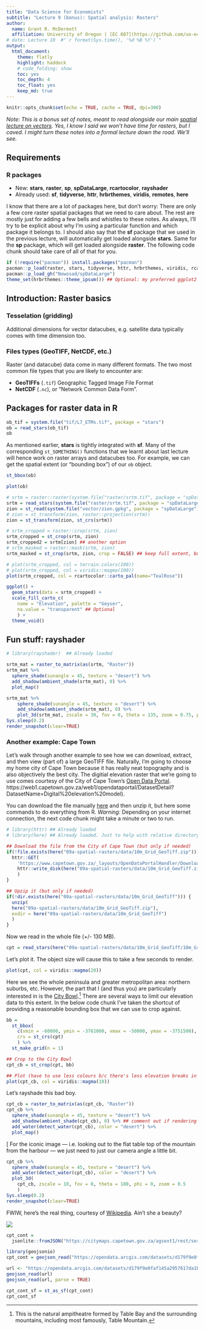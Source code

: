 ```yaml
---
title: "Data Science for Economists"
subtitle: "Lecture 9 (bonus): Spatial analysis: Rasters"
author:
  name: Grant R. McDermott
  affiliation: University of Oregon | [EC 607](https://github.com/uo-ec607/lectures)
# date: Lecture 10  #"`r format(Sys.time(), '%d %B %Y')`"
output: 
  html_document:
    theme: flatly
    highlight: haddock 
    # code_folding: show
    toc: yes
    toc_depth: 4
    toc_float: yes
    keep_md: true
---
```


```r
knitr::opts_chunk$set(echo = TRUE, cache = TRUE, dpi=300)
```

*Note: This is a bonus set of notes, meant to read alongside our main [spatial lecture on vectors](https://raw.githack.com/uo-ec607/lectures/master/09-spatial/09-spatial.html). Yes, I know I said we won't have time for rasters, but I caved. I might turn these notes into a formal lecture down the road. We'll see.*

## Requirements

### R packages 

- New: **stars**, **raster**, **sp**, **spDataLarge**, **rcartocolor**, **rayshader**
- Already used: **sf**, **tidyverse**, **httr**, **hrbrthemes**, **viridis**, **remotes**, **here**

I know that there are a lot of packages here, but don't worry: There are only a few core raster spatial packages that we need to care about. The rest are mostly just for adding a few bells and whistles to these notes. As always, I'll try to be explicit about why I'm using a particular function and which package it belongs to. I should also say that the **sf** package that we used in the previous lecture, will automatically get loaded alongside **stars**. Same for the **sp** package, which will get loaded alongside **raster**. The following code chunk should take care of all of that for you.

```r
if (!require("pacman")) install.packages("pacman")
pacman::p_load(raster, stars, tidyverse, httr, hrbrthemes, viridis, rcartocolor, remotes, rayshader, here)
pacman::p_load_gh("Nowosad/spDataLarge")
theme_set(hrbrthemes::theme_ipsum()) ## Optional: my preferred ggplot2 theme
```


## Introduction: Raster basics

### Tesselation (gridding)

Additional dimensions for vector datacubes, e.g. satellite data typically comes with time dimension too.


### Files types (GeoTIFF, NetCDF, etc.)

Raster (and datacube) data come in many different formats. The two most common file types that you are likely to encounter are: 

- **GeoTIFFs** (`.tif`) Geographic Tagged Image File Format
- **NetCDF** (`.nc`), or "Network Common Data Form". 

## Packages for raster data in R

```r
ob_tif = system.file("tif/L7_ETMs.tif", package = "stars")
ob = read_stars(ob_tif)
ob
```

As mentioned earlier, **stars** is tightly integrated with **sf**. Many of the corresponding `st_SOMETHING()` functions that we learnt about last lecture will hence work on raster arrays and datacubes too. For example,  we can get the spatial extent (or "bounding box") of our `ob` object.

```r
st_bbox(ob)
```


```r
plot(ob)
```


```r
# srtm = raster::raster(system.file("raster/srtm.tif", package = "spDataLarge"))
srtm = read_stars(system.file("raster/srtm.tif", package = "spDataLarge"))
zion = st_read(system.file("vector/zion.gpkg", package = "spDataLarge"))
# zion = st_transform(zion, raster::projection(srtm))
zion = st_transform(zion, st_crs(srtm))
```


```r
# srtm_cropped = raster::crop(srtm, zion)
srtm_cropped = st_crop(srtm, zion)
srtm_cropped2 = srtm[zion] ## another option
# srtm_masked = raster::mask(srtm, zion)
srtm_masked = st_crop(srtm, zion, crop = FALSE) ## keep full extent, but convert outside values to NA
```


```r
# plot(srtm_cropped, col = terrain.colors(100))
# plot(srtm_cropped, col = viridis::magma(100))
plot(srtm_cropped, col = rcartocolor::carto_pal(name="TealRose"))
```


```r
ggplot() +
  geom_stars(data = srtm_cropped) +
  scale_fill_carto_c(
    name = "Elevation", palette = "Geyser", 
    na.value = "transparent" ## Optional
    ) +
  theme_void()
```

## Fun stuff: rayshader

```r
# library(rayshader)  ## Already loaded

srtm_mat = raster_to_matrix(as(srtm, "Raster"))
srtm_mat %>%
  sphere_shade(sunangle = 45, texture = "desert") %>%
  add_shadow(ambient_shade(srtm_mat), 0) %>%
  plot_map()
```

```r
srtm_mat %>%
    sphere_shade(sunangle = 45, texture = "desert") %>%
    add_shadow(ambient_shade(srtm_mat), 0) %>%
    plot_3d(srtm_mat, zscale = 30, fov = 0, theta = 135, zoom = 0.75, phi = 45, windowsize = c(1000, 800))
Sys.sleep(0.2)
render_snapshot(clear=TRUE)
```

### Another example: Cape Town

Let's walk through another example to see how we can download, extract, and then view (part of) a large GeoTIFF file. Naturally, I'm going to choose my home city of Cape Town because it has really neat topography and is also objectively the best city. The digitial elevation raster that we're going to use comes courtesy of the City of Cape Town's [Open Data Portal](https://odp-cctegis.opendata.arcgis.com/).  https://web1.capetown.gov.za/web1/opendataportal/DatasetDetail?DatasetName=Digital%20elevation%20model).

You can download the file manually [here](https://web1.capetown.gov.za/web1/opendataportal/DatasetDetail?DatasetName=Digital%20elevation%20model) and then unzip it, but here some commands to do everything from R. *Warning:* Depending on your internet connection, the next code chunk might take a minute or two to run.

```r
# library(httr) ## Already loaded 
# library(here) ## Already loaded. Just to help with relative directory paths for file downloading.

## Download the file from the City of Cape Town (but only if needed)
if(!file.exists(here("09a-spatial-rasters/data/10m_Grid_GeoTiff.zip"))) {
  httr::GET(
    'https://www.capetown.gov.za/_layouts/OpenDataPortalHandler/DownloadHandler.ashx?DocumentName=10m_Grid_GeoTiff.zip&DatasetDocument=http%3a%2f%2fcityapps.capetown.gov.za%2fsites%2fopendatacatalog%2fDocuments%2fDigital%2520elevation%2520model%2f10m_Grid_GeoTiff.zip', 
    httr::write_disk(here("09a-spatial-rasters/data/10m_Grid_GeoTiff.zip"))
    )
}

## Upzip it (but only if needed)
if(!dir.exists(here("09a-spatial-rasters/data/10m_Grid_GeoTiff"))) {
  unzip(
  here("09a-spatial-rasters/data/10m_Grid_GeoTiff.zip"),
  exdir = here("09a-spatial-rasters/data/10m_Grid_GeoTiff")
  )
}
```

Now we read in the whole file (+/- 130 MB).

```r
cpt = read_stars(here("09a-spatial-rasters/data/10m_Grid_GeoTiff/10m_Grid_GeoTiff/10m_BA.tif"))
```

Let's plot it. The object size will cause this to take a few seconds to render.

```r
plot(cpt, col = viridis::magma(20))
```

Here we see the whole peninsula and greater metropolitan area: northern suburbs, etc. However, the part that I (and thus you) are particularly interested in is the [City Bowl](https://en.wikipedia.org/wiki/City_Bowl).^[This is the natural ampitheatre formed by Table Bay and the surrounding mountains, including most famously, Table Mountain.] There are several ways to limit our elevation data to this extent. In the below code chunk I've taken the shortcut of providing a reasonable bounding box that we can use to crop against.


```r
bb = 
  st_bbox(
    c(xmin = -60000, ymin = -3761000, xmax = -50000, ymax = -3751500),
    crs = st_crs(cpt)
    ) %>%
  st_make_grid(n = 1)

## Crop to the City Bowl
cpt_cb = st_crop(cpt, bb)

## Plot (have to use less colours b/c there's less elevation breaks in the cropped data)
plot(cpt_cb, col = viridis::magma(18))
```


Let's rayshade this bad boy.

```r
cpt_cb = raster_to_matrix(as(cpt_cb, "Raster"))
cpt_cb %>%
  sphere_shade(sunangle = 45, texture = "desert") %>%
  add_shadow(ambient_shade(cpt_cb), 0) %>% ## comment out if rendering takes a while
  add_water(detect_water(cpt_cb), color = "desert") %>%
  plot_map()
```
[
For the iconic image --- i.e. looking out to the flat table top of the mountain from the harbour --- we just need to just our camera angle a little bit.

```r
cpt_cb %>%
  sphere_shade(sunangle = 45, texture = "desert") %>%
  add_water(detect_water(cpt_cb), color = "desert") %>%
  plot_3d(
    cpt_cb, zscale = 10, fov = 0, theta = 180, phi = 0, zoom = 0.5
    )
Sys.sleep(0.2)
render_snapshot(clear=TRUE)
```

FWIW, here's the real thing, courtesy of [Wikipedia](https://en.wikipedia.org/wiki/Table_Mountain). Ain't she a beauty?

![](https://upload.wikimedia.org/wikipedia/commons/d/dc/Table_Mountain_DanieVDM.jpg)

```r
cpt_cont = 
  jsonlite::fromJSON("https://citymaps.capetown.gov.za/agsext1/rest/services/Theme_Based/Open_Data_Service/MapServer/15/query?where=1%3D1&outFields=*&outSR=4326&f=json") 

```

```r
library(geojsonio)
cpt_cont = geojson_read("https://opendata.arcgis.com/datasets/d179f9e0faf145a2957617da1b231892_15.geojson")

url <- "https://opendata.arcgis.com/datasets/d179f9e0faf145a2957617da1b231892_15.geojson"
geojson_read(url)
geojson_read(url, parse = TRUE)

cpt_cont_sf = st_as_sf(cpt_cont)
cpt_cont_sf
```
